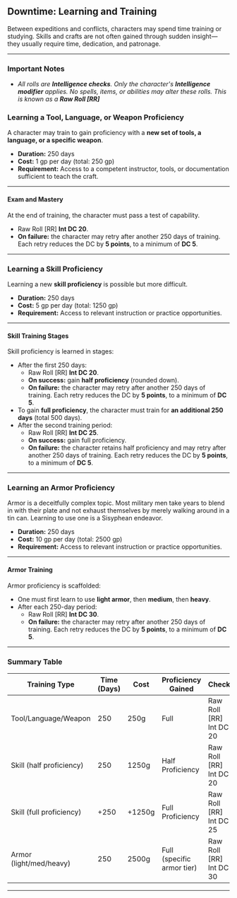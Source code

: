 ## Downtime: Learning and Training

Between expeditions and conflicts, characters may spend time training or studying. Skills and crafts are not often gained through sudden insight—they usually require time, dedication, and patronage.

---

### Important Notes

- _All rolls are **Intelligence checks**. Only the character's **Intelligence modifier** applies. No spells, items, or abilities may alter these rolls. This is known as a **Raw Roll [RR]**_

### Learning a Tool, Language, or Weapon Proficiency

A character may train to gain proficiency with a **new set of tools, a language, or a specific weapon**.

- **Duration:** 250 days
- **Cost:** 1 gp per day (total: 250 gp)
- **Requirement:** Access to a competent instructor, tools, or documentation sufficient to teach the craft.

---

#### Exam and Mastery

At the end of training, the character must pass a test of capability.

- Raw Roll [RR] **Int DC 20**.
- **On failure:** the character may retry after another 250 days of training. Each retry reduces the DC by **5 points**, to a minimum of **DC 5**.

---

### Learning a Skill Proficiency

Learning a new **skill proficiency** is possible but more difficult.

- **Duration:** 250 days
- **Cost:** 5 gp per day (total: 1250 gp)
- **Requirement:** Access to relevant instruction or practice opportunities.

---

#### Skill Training Stages

Skill proficiency is learned in stages:

- After the first 250 days:
  - Raw Roll [RR] **Int DC 20**.
  - **On success:** gain **half proficiency** (rounded down).
  - **On failure:** the character may retry after another 250 days of training. Each retry reduces the DC by **5 points**, to a minimum of **DC 5**.
- To gain **full proficiency**, the character must train for **an additional 250 days** (total 500 days).
- After the second training period:
  - Raw Roll [RR] **Int DC 25**.
  - **On success:** gain full proficiency.
  - **On failure:** the character retains half proficiency and may retry after another 250 days of training. Each retry reduces the DC by **5 points**, to a minimum of **DC 5**.

---

### Learning an Armor Proficiency

Armor is a deceitfully complex topic. Most military men take years to blend in with their plate and not exhaust themselves by merely walking around in a tin can. Learning to use one is a Sisyphean endeavor.

- **Duration:** 250 days
- **Cost:** 10 gp per day (total: 2500 gp)
- **Requirement:** Access to relevant instruction or practice opportunities.

---

#### Armor Training

Armor proficiency is scaffolded:

- One must first learn to use **light armor**, then **medium**, then **heavy**.
- After each 250-day period:
  - Raw Roll [RR] **Int DC 30**.
  - **On failure:** the character may retry after another 250 days of training. Each retry reduces the DC by **5 points**, to a minimum of **DC 5**.

---

### Summary Table

| Training Type            | Time (Days) | Cost   | Proficiency Gained         | Check                   | Retry?                |
| ------------------------ | ----------- | ------ | -------------------------- | ----------------------- | --------------------- |
| Tool/Language/Weapon     | 250         | 250g   | Full                       | Raw Roll [RR] Int DC 20 | Yes (DC -5 per retry) |
| Skill (half proficiency) | 250         | 1250g  | Half Proficiency           | Raw Roll [RR] Int DC 20 | Yes (DC -5 per retry) |
| Skill (full proficiency) | +250        | +1250g | Full Proficiency           | Raw Roll [RR] Int DC 25 | Yes (DC -5 per retry) |
| Armor (light/med/heavy)  | 250         | 2500g  | Full (specific armor tier) | Raw Roll [RR] Int DC 30 | Yes (DC -5 per retry) |

---
